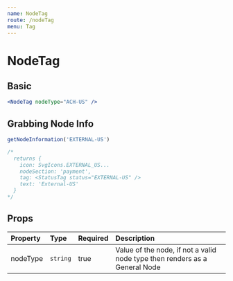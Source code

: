 ```yaml
---
name: NodeTag
route: /nodeTag
menu: Tag
---
```


# NodeTag


## Basic
<NodeTagContainer />

```jsx
<NodeTag nodeType="ACH-US" />
```

## Grabbing Node Info

```jsx
getNodeInformation('EXTERNAL-US')

/* 
  returns {
    icon: SvgIcons.EXTERNAL_US...
    nodeSection: 'payment',
    tag: <StatusTag status="EXTERNAL-US" />
    text: 'External-US'
  }
*/
```

## Props

| Property | Type     | Required | Description                                                                |
| :------- | :---     | :------- | :----------                                                                |
| nodeType | `string` | true     | Value of the node, if not a valid node type then renders as a General Node |

